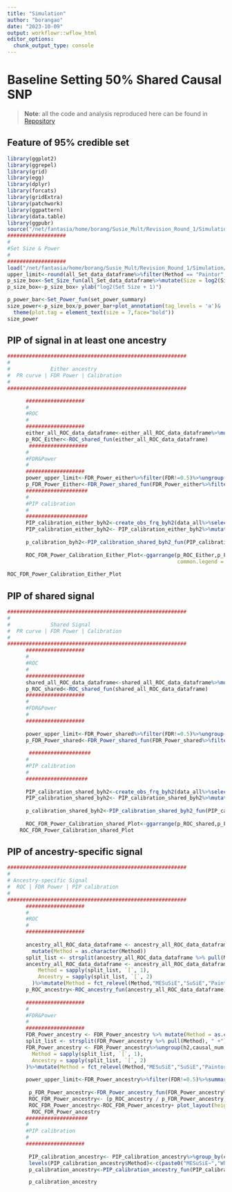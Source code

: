 ```yaml
---
title: "Simulation"
author: "borangao"
date: "2023-10-09"
output: workflowr::wflow_html
editor_options:
  chunk_output_type: console
---
```


# Baseline Setting 50% Shared Causal SNP

> **Note**: all the code and analysis reproduced here can be found in [Repository](https://doi.org/10.5281/zenodo.8411004)

## Feature of 95% credible set
```r
library(ggplot2)
library(ggrepel)
library(grid)
library(egg)
library(dplyr)
library(forcats)
library(gridExtra)
library(patchwork)
library(ggpattern)
library(data.table)
library(ggpubr)
source("/net/fantasia/home/borang/Susie_Mult/Revision_Round_1/Simulation/091223/code/Function/utility.R")
###################
#
#Set Size & Power
#
###################
load("/net/fantasia/home/borang/Susie_Mult/Revision_Round_1/Simulation/091223/res_summary/shared_50_baseline.RData")   
upper_limit<-round(all_Set_data_dataframe%>%filter(Method == "Paintor",causal_num=="Num~Causal  == 5 ",h2=="~h^2 == 10^-4")%>%summarise(upper = quantile(Size,0.75))%>%pull(upper))+50
p_size_box<-Set_Size_fun(all_Set_data_dataframe%>%mutate(Size = log2(Size+1)),upper_limit = log2(upper_limit))
p_size_box<-p_size_box+ ylab("log2(Set Size + 1)")

p_power_bar<-Set_Power_fun(set_power_summary)
size_power<-p_size_box/p_power_bar+plot_annotation(tag_levels = 'a')& 
  theme(plot.tag = element_text(size = 7,face="bold"))
size_power
```

## PIP of signal in at least one ancestry
```r
##########################################################
#
#             Either ancestry 
#  PR curve | FDR Power | Calibration
#
##########################################################

      ###################
      #
      #ROC
      #
      ###################
      either_all_ROC_data_dataframe<-either_all_ROC_data_dataframe%>%mutate(Method = fct_relevel(Method,"MESuSiE","SuSiE","Paintor"))
      p_ROC_Either<-ROC_shared_fun(either_all_ROC_data_dataframe)
       ###################
      #
      #FDR&Power
      #
      ###################
      power_upper_limit<-FDR_Power_either%>%filter(FDR!=0.5)%>%ungroup(Method,h2,causal_num)%>%summarise(upper_limit = min(ceiling(max(Power)*10)/10+0.1,1))%>%pull(upper_limit)
      p_FDR_Power_Either<-FDR_Power_shared_fun(FDR_Power_either%>%filter(FDR!=0.5))+ylim(0,power_upper_limit)
      ####################
      #
      #PIP calibration
      #
      ####################
      PIP_calibration_either_byh2<-create_obs_frq_byh2(data_all%>%select(Signal,h2,MESuSiE_Either,SuSiE_Either, Paintor_PIP),c(1,2,3),c("MESuSiE_Either","SuSiE_Either","Paintor_PIP"))
      PIP_calibration_either_byh2<- PIP_calibration_either_byh2%>%mutate(Method = fct_recode(Method, "MESuSiE" = "MESuSiE_Either","SuSiE" = "SuSiE_Either","Paintor" = "Paintor_PIP"))%>%mutate(Method = fct_relevel(Method,"MESuSiE","SuSiE","Paintor"))
      
      p_calibration_byh2<-PIP_calibration_shared_byh2_fun(PIP_calibration_either_byh2)
      
      ROC_FDR_Power_Calibration_Either_Plot<-ggarrange(p_ROC_Either,p_FDR_Power_Either,p_calibration_byh2,nrow = 3,ncol=1,
                                                       common.legend = TRUE, legend="bottom",labels = c("a","b","c"),font.label=list(color="black",size=7))
      
ROC_FDR_Power_Calibration_Either_Plot
```

## PIP of shared signal 
```r
##########################################################
#
#             Shared Signal
#  PR curve | FDR Power | Calibration
#
##########################################################
      ###################
      #
      #ROC
      #
      ###################
      shared_all_ROC_data_dataframe<-shared_all_ROC_data_dataframe%>%mutate(Method = fct_relevel(Method,"MESuSiE","SuSiE","Paintor"))
      p_ROC_shared<-ROC_shared_fun(shared_all_ROC_data_dataframe)
      ###################
      #
      #FDR&Power
      #
      ###################
       
      power_upper_limit<-FDR_Power_shared%>%filter(FDR!=0.5)%>%ungroup(Method,h2,causal_num)%>%summarise(upper_limit = min(ceiling(max(Power)*10)/10+0.1,1))%>%pull(upper_limit)
      p_FDR_Power_shared<-FDR_Power_shared_fun(FDR_Power_shared%>%filter(FDR!=0.5))+ylim(0,power_upper_limit)
      
       ####################
      #
      #PIP calibration
      #
      ####################
      
      PIP_calibration_shared_byh2<-create_obs_frq_byh2(data_all%>%select(Signal,h2,MESuSiE_Shared,SuSiE_Shared, Paintor_PIP),c(3),c("MESuSiE_Shared","SuSiE_Shared","Paintor_PIP"))
      PIP_calibration_shared_byh2<- PIP_calibration_shared_byh2%>%mutate(Method = fct_recode(Method, "MESuSiE" = "MESuSiE_Shared","SuSiE" = "SuSiE_Shared","Paintor" = "Paintor_PIP"))%>%mutate(Method = fct_relevel(Method,"MESuSiE","SuSiE","Paintor"))
      
      p_calibration_shared_byh2<-PIP_calibration_shared_byh2_fun(PIP_calibration_shared_byh2)
      
      ROC_FDR_Power_Calibration_shared_Plot<-ggarrange(p_ROC_shared,p_FDR_Power_shared,p_calibration_shared_byh2,nrow = 3,ncol=1,common.legend = TRUE, legend="bottom",labels = c("a","b","c"),font.label=list(color="black",size=7))
    ROC_FDR_Power_Calibration_shared_Plot 
```

## PIP of ancestry-specific signal
```r
##########################################################
#
# Ancestry-specific Signal 
#  ROC | FDR Power | PIP calibration  
#
##########################################################
      ###################
      #
      #ROC
      #
      ###################
     
      ancestry_all_ROC_data_dataframe <- ancestry_all_ROC_data_dataframe %>% 
        mutate(Method = as.character(Method))
      split_list <- strsplit(ancestry_all_ROC_data_dataframe %>% pull(Method), " +")
      ancestry_all_ROC_data_dataframe <- ancestry_all_ROC_data_dataframe %>%mutate(
          Method = sapply(split_list, `[`, 1),
          Ancestry = sapply(split_list, `[`, 2)
        )%>%mutate(Method = fct_relevel(Method,"MESuSiE","SuSiE","Paintor"),Ancestry = fct_relevel(Ancestry, "WB","BB"))%>%mutate(Ancestry = fct_recode(Ancestry, "White British" = "WB"   , "Black British" = "BB" ))
      p_ROC_ancestry<-ROC_ancestry_fun(ancestry_all_ROC_data_dataframe)
  
      ###################
      #
      #FDR&Power
      #
      ###################
      FDR_Power_ancestry <- FDR_Power_ancestry %>% mutate(Method = as.character(Method))
      split_list <- strsplit(FDR_Power_ancestry %>% pull(Method), " +")
      FDR_Power_ancestry <- FDR_Power_ancestry%>%ungroup(h2,causal_num,Method) %>%mutate(
        Method = sapply(split_list, `[`, 1),
        Ancestry = sapply(split_list, `[`, 2)
      )%>%mutate(Method = fct_relevel(Method,"MESuSiE","SuSiE","Paintor"),Ancestry = fct_relevel(Ancestry, "WB","BB"))%>%mutate(Ancestry = fct_recode(Ancestry, "White British" = "WB"   , "Black British" = "BB" ))
      
      power_upper_limit<-FDR_Power_ancestry%>%filter(FDR!=0.5)%>%summarise(upper_limit = min(ceiling(max(Power)*10)/10+0.1,1))%>%pull(upper_limit)
      
       p_FDR_Power_ancestry<-FDR_Power_ancestry_fun(FDR_Power_ancestry%>%filter(FDR!=0.5))+ylim(0, power_upper_limit)
       ROC_FDR_Power_ancestry<- (p_ROC_ancestry / p_FDR_Power_ancestry) +plot_annotation(tag_levels = 'a')&theme(plot.tag = element_text(size = 7, face = "bold"))
       ROC_FDR_Power_ancestry<-ROC_FDR_Power_ancestry+ plot_layout(heights = c(1, 1))
        ROC_FDR_Power_ancestry
      ####################
      #
      #PIP calibration
      #
      ###################   
         
       PIP_calibration_ancestry<- PIP_calibration_ancestry%>%group_by(causal_num)%>%mutate(Method = fct_recode(Method, "MESuSiE White British" = "MESuSiE~WB", "MESuSiE Black British" = "MESuSiE~BB", "Paintor White British" = "Paintor~WB","Paintor Black British" = "Paintor~BB"))
       levels(PIP_calibration_ancestry$Method)<-c(paste0("MESuSiE~","White~","British"),paste0("MESuSiE~","Black~","British"),paste0("Paintor~","White~","British"),paste0("Paintor~","Black~","British"))
       p_calibration_ancestry<-PIP_calibration_ancestry_fun(PIP_calibration_ancestry)

       p_calibration_ancestry
```


